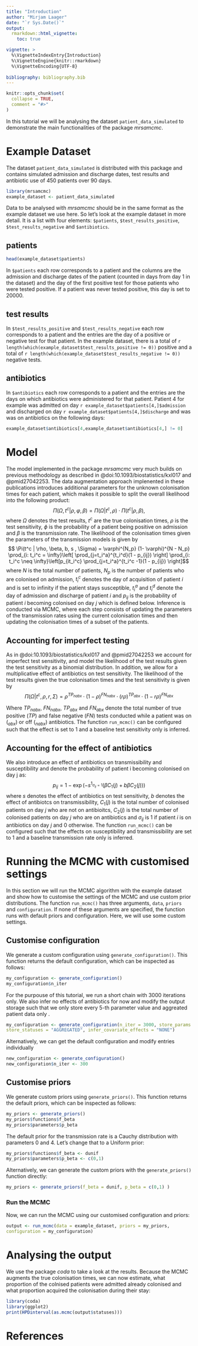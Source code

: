 ```yaml
---
title: "Introduction"
author: "Mirjam Laager"
date: "`r Sys.Date()`"
output: 
  rmarkdown::html_vignette:
    toc: true

vignette: >
  %\VignetteIndexEntry{Introduction}
  %\VignetteEngine{knitr::rmarkdown}
  %\VignetteEncoding{UTF-8}
  
bibliography: bibliography.bib
---
```


```r
knitr::opts_chunk$set(
  collapse = TRUE,
  comment = "#>"
)
```

In this tutorial we will be analysing the dataset `patient_data_simulated` to 
demonstrate the main functionalities of the package *mrsamcmc*. 


# Example Dataset
The dataset `patient_data_simulated` is distributed with this package and contains
simulated admission and discharge dates, test results and antibiotic use of 
450 patients over 90 days. 
```r
library(mrsamcmc)
example_dataset <- patient_data_simulated
```

Data to be analysed with *mrsamcmc* should be in
the same format as the example dataset we use here. So let's look at the example
dataset in more detail. It is a list with four elements: `$patients`, 
`$test_results_positive`, `$test_results_negative` and `$antibiotics`.

## patients
```r
head(example_dataset$patients)
```
In `$patients` each row corresponds to a patient and the columns are the admission
and discharge dates of the patient (counted in days from day 1 in the dataset) and
the day of the first positive test for those patients who were tested positive.
If a patient was never tested positive, this day is set to 20000.

## test results
In `$test_results_positive` and `$test_results_negative` each row corresponds to a 
patient and the entries are the day of a positive or negative test for that patient.
In the example dataset, there is a total of `r length(which(example_dataset$test_results_positive != 0))`
positive and a total of `r length(which(example_dataset$test_results_negative != 0))` negative tests.

## antibiotics
In `$antibiotics` each row corresponds to a patient and the entries are the days 
on which antibiotics were administered for that patient. Patient 4 for example
was admitted on day `r example_dataset$patients[4,]$admission` and
discharged on day `r example_dataset$patients[4,]$discharge` and was
was on antibiotics on the following days:
```r
example_dataset$antibiotics[4,example_dataset$antibiotics[4,] != 0]
```

# Model
The model implemented in the package *mrsamcmc* very much builds on previous
methodology as described in @doi:10.1093/biostatistics/kxl017 and @pmid27042253.
The data augmentation approach implenented in these publications introduces
additional parameters for the unknown colonisation times for each patient, which
makes it possible to split the overall likelihood into the following product:
$$ \Pi(\Omega,t^c| \rho, \varphi, \beta) = \Pi(\Omega|t^c,\rho) \cdot \Pi(t^c | \rho, \beta),  $$
where $\Omega$ denotes the test results, $t^c$ are the true colonisation times,
$\rho$ is the test sensitivity, $\phi$ is the probability of a patient being 
positive on admission and $\beta$ is the transmission rate. The likelihood
of the colonisation times given the parameters of the transmission models 
is given by
$$ \Pi(t^c | \rho, \beta, b, s , \Sigma) = \varphi^{N_p} (1- \varphi)^{N - N_p} 
\prod_{i: t_i^c = \infty}\left[ \prod_{j=t_i^a}^{t_i^d}(1 - p_{ij}) \right]
\prod_{i: t_i^c \neq \infty}\left[p_{it_i^c} \prod_{j=t_i^a}^{t_i^c -1}(1 - p_{ij}) \right]$$
where $N$ is the total number of patients, $N_p$ is the number of patients who
are colonised on admission, $t_i^c$ denotes the day of acquisition of patient $i$ 
and is set to infinity if the patient stays susceptible, $t_i^a$ and $t_i^d$
denote the day of admission and discharge of patient $i$ and $p_{ij}$ is the probability
of patient $i$ becoming colonised on day $j$ which is defined below. Inference is 
conducted via MCMC, where each step consists of updating the parameters of the transmission 
rates using the current colonisation times and then updating the colonisation 
times of a subset of the patients.


## Accounting for imperfect testing
As in @doi:10.1093/biostatistics/kxl017 and @pmid27042253 we account for imperfect
test sensitivity, and model the likelihood of the test results given the
test sensitivity as a binomial distribution. In addition, we allow for a multiplicative
effect of antibiotics on test sensitivity. The likelihood of the test results given
the true colonisation times and the test sensitivity is given by
$$ \Pi(\Omega | t^c, \rho, r, \Sigma) = \rho^{TP_{nabx}} \cdot (1 - \rho)^{FN_{nabx}}
\cdot (r\rho)^{TP_{abx}} \cdot (1 - r \rho)^{FN_{abx}} $$

Where $TP_{nabx}$, $FN_{nabx}$, $TP_{abx}$ and $FN_{abx}$ denote the total number
of true positive ($TP$) and false negative ($FN$) tests conducted while a patient
was on ($_{abx}$) or off ($_{nabx}$) antibiotics. The function `run_mcmc()` can 
be configured such that the effect is set to 1 and a baseline test sensitivity only is inferred.

## Accounting for the effect of antibiotics
We also introduce an effect of antibiotics on transmissibility and susceptibility
and denote the probability of patient i becoming colonised on day j as:
$$p_{ij} = 1 - \exp(-s^{1_{\sigma_{ij}=1}}(\beta C_1(j) + b \beta C_2(j))) $$
where $s$ denotes the effect of antibiotics on test sensitivity, $b$ denotes
the effect of antibiotcs on transmissibility, $C_1(j)$ is the total number of
colonised patients on day $j$ who are not on antibioitcs, $C_2(j)$ is the
total number of colonised patients on day $j$ who are on antibiotics and 
$\sigma_{ij}$ is 1 if patient $i$ is on antibiotics on day $j$ and 0 otherwise. 
The function `run_mcmc()` can be configured such that the effects on susceptibility
and transmissibility are set to 1 and a baseline transmission
rate only is inferred.


# Running the MCMC with customised settings
In this section we will run the MCMC algorithm with the example dataset and
show how to customise the settings of the MCMC and use custom prior distributions.
The function `run_mcmc()` has three arguments, `data`, `priors` and `configuration`.
If none of these arguments are specified, the function runs with default priors and
configuration. Here, we will use some custom settings.

## Customise configuration
We generate a custom configuration using `generate_configuration()`. This function
returns the default configuration, which can be inspected as follows:
```r
my_configuration <- generate_configuration()
my_configuration$n_iter
```
For the purpouse of this tutorial, we run a short chain with 3000 iterations only. We
also infer no effects of antibiotics for now and modify the output storage such
that we only store every 5-th parameter value and aggreated patient data only .

```r
my_configuration <- generate_configuration(n_iter = 3000, store_params = 5, 
store_statuses = "AGGREGATED", infer_covariate_effects = "NONE")
```

Alternatively, we can get the default configuration and modify entries individually
```r
new_configuration <- generate_configuration()
new_configuration$n_iter <- 300
```

## Customise priors
We generate custom priors using `generate_priors()`. This function returns
the default priors, which can be inspected as follows:
```r
my_priors <- generate_priors()
my_priors$functions$f_beta
my_priors$parameters$p_beta
```
The default prior for the transmission rate is a Cauchy distribution with
parameters 0 and 4. Let's change that to a Uniform prior:

```r
my_priors$functions$f_beta <- dunif
my_priors$parameters$p_beta <- c(0,1)
```
Alternatively, we can generate the custom priors with the `generate_priors()` 
function directly:

```r
my_priors <- generate_priors(f_beta = dunif, p_beta = c(0,1) )

```

### Run the MCMC 
Now, we can run the MCMC using our customised configuration and priors:
```r
output <- run_mcmc(data = example_dataset, priors = my_priors, 
configuration = my_configuration)
```



# Analysing the output
We use the package *coda* to take a look at the results. Because the MCMC augments
the true colonisation times, we can now estimate, what proportion of the colnised
patients were admitted already colonised and what proportion acquired the colonisation
during their stay:
```r
library(coda)
library(ggplot2)
print(HPDinterval(as.mcmc(output$statuses)))
```






# References




